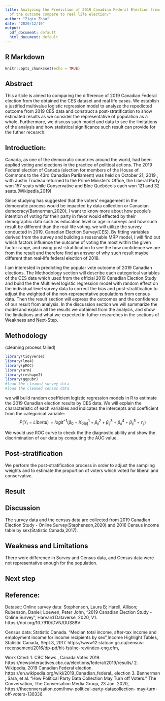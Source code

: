 ---
title: Analyzing the Prediction of 2019 Canadian Federal Election from CES Data -"Difference
  of the outcome compare to real life election?"
author: "Ziqin Zhou"
date: "2020/12/19"
output:
  pdf_document: default
  html_document: default
---

## R Markdown

```{r setup, include=FALSE}
knitr::opts_chunk$set(echo = TRUE)
```

## Abstract
This article is aimed to comparing the difference of 2019 Canadian Federal election from the obtained the CES dataset and real life cases. We establish a justified multivalue logistic regression model to analyze the repedicted outcome from 2019 CES data and construct a post-stratification to show estimated results as we consider the representative of population as a whole. Furthermore, we discuss such model and data to see the limitations of the analysis and how statistical significance such result can provide for the futher recearch.

## Introduction:
Canada, as one of the democratic countries around the world, had been applied voting and elections in the practice of political actions. The 2019 Federal election of Canada (election for members of the House of Commons to the 43rd Canadian Parliament) was held on October 21, 2019 , with Justin Trudeau returned to the Prime Minister’s Office, the Liberal Party won 157 seats while Conservative and Bloc Québécois each won 121 and 32 seats.(Wikipedia,2019)

Since studying has suggested that the voters’ engagement in the democratic process would be impacted by data collection or Canadian democracy(Bannerman,2020), I want to know more about how people’s intention of voting for their party in favor would effected by their demographic data such as education level or age in surveys and how such result be different than the real-life voting. we will utilize the survey conducted in 2019, Canadian Election Survey(CES). By fitting variables derived from the survey and building a reasonable MRP model, I will find out which factors influence the outcome of voting the most within the given factor range, and using post-stratification to see the how confidence we are from the result and therefore find an answer of why such result maybe different than real-life federal election of 2019.

I am interested in predicting the popular vote outcome of 2019 Canadian elections. The Methodology section will describe each categorical variables of the CES data which used from the official 2019 Canadian Election Study and build the the Multilevel logistic regression model with random effect on the individual level survey data to correct the bias and post-stratification to adjust the weighted of the non-representative populations from census data. Then the result section will express the outcomes and the confidence of our result from analysis. In the discussion section we will summarize the model and explain all the results we obtained from the analysis, and show the limitations and what we expected in futher researches in the sections of Weakness and Next-Step.

## Methodology
(cleaning process failed)
```{r,echo=F,message=F}
library(tidyverse)
library(lme4)
library(pROC)
library(arm)
library(reshape2)
library(ggpubr)
#load the cleaned survey data
#load the cleaned census data
```

we will build random coefficient logistic regression models in R to estimate the 2019 Canadian election results by CES data. We will explain the characteristic of each variables and indicates the intercepts and coefficient from the categorical variable: $$P(Y_{i}={Liberal}) =logit^{-1}(\beta_{0} + X^{1}_{0[ij]} +\beta^{2}_{ij}+\beta^{3}_{ij}+\beta^{4}_{ij} + \beta^{5}_{ij} + \epsilon_{ij})$$

We would use ROC curve to check the the diagnostic ability and show the discrimination of our data by computing the AUC value.


## Post-stratification
We perform the post-stratification process in order to adjust the sampling weights and to estimate the proportion of voters which voted for liberal and conservative. 

## Result

## Discussion
The survey data and the census data are collected from 2019 Canadian Election Study - Online Survey(Stephenson,2020) and 2016 Census income table by sex(Statistic Canada,2017).

## Weakness and Limitations
There were difference in Survey and Census data, and Census data were not representative enough for the population.

## Next step


## Reference:
Dataset:
Online survey data: Stephenson, Laura B; Harell, Allison; Rubenson, Daniel; Loewen, Peter John, "2019 Canadian Election Study - Online Survey", Harvard Dataverse, 2020, V1. https://doi.org/10.7910/DVN/DUS88V

Census data: Statistic Canada.  "Median total income, after-tax income and employment income for income recipients by sex",Income Highlight Tables, Statistic Canada, Sept.3, 2017.  https://www12.statcan.gc.ca/census-recensement/2016/dp-pd/hlt-fst/inc-rev/index-eng.cfm, 

Work Cited:
1. CBC News., Canada Votes 2019. https://newsinteractives.cbc.ca/elections/federal/2019/results/
2. Wikipedia, 2019 Canadian Federal election. https://en.wikipedia.org/wiki/2019_Canadian_federal_
election
3. Bannerman , Sara, et al. “How Political Party Data Collection May Turn off Voters.” The Conversation,
The Conversation Media Group, 23 Jan. 2020, https://theconversation.com/how-political-party-datacollection-
may-turn-off-voters-130336